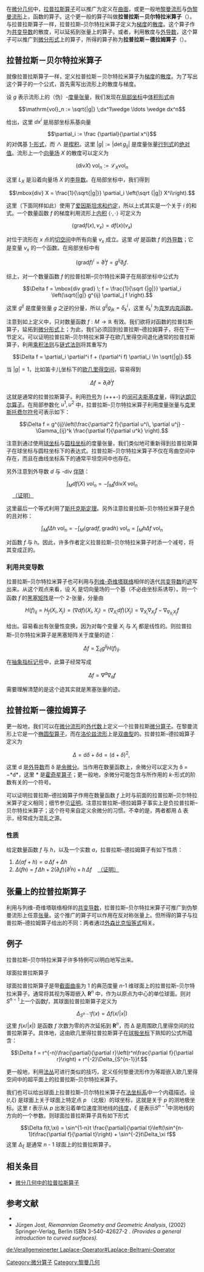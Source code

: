 在[[微分几何|微分几何]]中，[[拉普拉斯算子|拉普拉斯算子]]可以推广为定义在[[曲面|曲面]]，或更一般地[[黎曼流形|黎曼流形]]与[[伪黎曼流形|伪黎曼流形]]上，函数的算子。这个更一般的算子叫做'''拉普拉斯－贝尔特拉米算子'''（{{lang|en|Laplace–Beltrami operator}}）。与拉普拉斯算子一样，拉普拉斯–贝尔特拉米算子定义为[[梯度|梯度]]的[[散度|散度]]。这个算子作为[[共变导数|共变导数]]的散度，可以延拓到张量上的算子。或者，利用散度与[[外导数|外导数]]，这个算子可以推广到[[微分形式|微分形式]]上的算子，所得的算子称为'''拉普拉斯－德拉姆算子'''（{{lang|en|Laplace–de Rham operator}}）。

== 拉普拉斯－贝尔特拉米算子 ==

就像拉普拉斯算子一样，定义拉普拉斯－贝尔特拉米算子为[[梯度|梯度]]的[[散度|散度]]。为了写出这个算子的一个公式，首先需写出流形上的散度与梯度。

设 <math>g</math> 表示流形上的（伪）-[[度量张量|度量张量]]，我们发现在[[局部坐标|局部坐标]]中[[体积形式|体积形式]]由

:<math>\mathrm{vol}_n := \sqrt{|g|} \;dx^1\wedge \ldots \wedge dx^n</math>

给出，这里 <math>dx^i</math> 是局部坐标系基向量
:<math>\partial_i := \frac {\partial}{\partial x^i}</math>
的对偶基 [[1-形式|1-形式]]，而 <math>\wedge</math> 是[[楔积|楔积]]。这里 <math>|g|:=|\det g_{ij}|</math> 是度量张量[[行列式|行列式]]的[[绝对值|绝对值]]。流形上一个[[向量场|向量场]] ''X'' 的散度可以定义为

:<math>
(\mbox{div} X) \; \mathrm{vol}_n := \mathcal{L}_X \mathrm{vol}_n
</math>

这里 <math>L_X</math> 是沿着向量场 ''X'' 的[[李导数|李导数]]。在局部坐标中，我们得到

:<math>
\mbox{div} X = \frac{1}{\sqrt{|g|}} \partial_i \left(\sqrt {|g|} X^i\right).
</math>

这里（下面同样如此）使用了[[爱因斯坦求和约定|爱因斯坦求和约定]]，所以上式其实是一个关于 ''i'' 的和式。一个数量函数 ''f'' 的梯度利用流形上[[内积|内积]] <math>\langle\cdot,\cdot\rangle</math> 可定义为

:<math>\langle \mbox{grad} f(x) , v_x \rangle = df(x)(v_x)</math>

对位于流形在 ''x'' 点的[[切空间|切空间]]中所有向量 <math>v_x</math> 成立。这里 ''df'' 是函数 ''f'' 的[[外导数|外导数]]；它是变量 <math>v_x</math> 的一个函数。在局部坐标中有

:<math> \left(\mbox{grad} f\right)^i = 
\partial^i f = g^{ij} \partial_j f.</math>

综上，对一个数量函数 ''f'' 的拉普拉斯–贝尔特拉米算子在局部坐标中公式为

:<math>\Delta f = \mbox{div grad} \; f = 
\frac{1}{\sqrt {|g|}} \partial_i \left(\sqrt{|g|} g^{ij} \partial_j f \right).</math>

这里 <math>g^{ij}</math> 是度量张量 <math>g</math> 之逆的分量，所以 <math>g^{ij}g_{jk}=\delta^i_k</math>，这里 <math>\delta^i_k</math> 为[[克罗内克函数|克罗内克函数]]。

注意到如上定义中，只对数量函数 <math>f:M\rightarrow \mathbb{R}</math> 有效。我们欲将对函数的拉普拉斯算子，延拓到[[微分形式|微分形式]]上；为此，我们必须回到拉普拉斯–德拉姆算子，将在下一节定义。可以证明拉普拉斯–贝尔特拉米算子在欧几里得空间退化通常的拉普拉斯算子，利用[[乘积法则|乘积法则]]与[[链式法则|链式法则]]将其重写为

:<math>\Delta f = \partial_i \partial^i f + (\partial^i f) \partial_i \ln \sqrt{|g|}.</math>

当 <math>|g| = 1</math>，比如笛卡儿坐标下的[[欧几里得空间|欧几里得空间]]，容易得到

:<math>\Delta f = \partial_i \partial^i f</math>

这就是通常的拉普拉斯算子。利用[[度量符号|符号]]为 (+++-) 的[[闵可夫斯基度量|闵可夫斯基度量]]，得到[[达朗贝尔算子|达朗贝尔算子]]。在局部参数化 <math>u^1, u^2</math> 中，拉普拉斯–贝尔特拉米算子利用度量张量与[[克里斯托费尔符号|克里斯托费尔符号]]可表示如下：

:<math>\Delta f = g^{ij}\left(\frac{\partial^2 f}{\partial u^i\, \partial u^j} - \Gamma_{ij}^k \frac{\partial f}{\partial u^k} \right).</math>

注意到通过使用[[球坐标|球坐标]]与[[圆柱坐标|圆柱坐标]]的度量张量，我们类似地可重新得到拉普拉斯算子在球坐标与圆柱坐标下的表达式。拉普拉斯–贝尔特拉米算子不仅在弯曲空间中存在，而且在曲线坐标系下的通常平坦空间中也存在。

另外注意到外导数 ''d'' 与 -div [[伴随算子|伴随]]：

:<math>\int_M df(X) \;\mathrm{vol}_n = - \int_M f \mbox{div} X \;\mathrm{vol}_n </math>     <font size="smaller" align="right">[[拉普拉斯–贝尔特拉米算子/证明|（证明）]]</font>

这里最后一个等式利用了[[斯托克斯定理|斯托克斯定理]]。另外注意拉普拉斯–贝尔特拉米算子是负的且对称：

:<math>\int_M f\Delta h \;\mathrm{vol}_n = -
\int_M \langle \mbox{grad} f, \mbox{grad} h \rangle \;\mathrm{vol}_n = 
\int_M h\Delta f \;\mathrm{vol}_n</math>

对函数 ''f'' 与 ''h''。因此，许多作者定义拉普拉斯–贝尔特拉米算子时添一个减号，将其变成正的。

=== 利用共变导数 ===

拉普拉斯–贝尔特拉米算子也可利用与[[列维-奇维塔联络|列维-奇维塔联络]]相伴的迭代[[共变导数|共变导数]]的[[矩阵的迹|迹]]写出来。从这个观点来看，设 ''X''<sub>i</sub> 是切向量场的一个基（不必由坐标系诱导）。则一个函数 ''f'' 的[[黑塞矩阵|黑塞矩阵]]是一个 2-张量，分量由

:<math>H(f)_{ij}=H_f(X_i, X_j) =(\nabla df)(X_i, X_j)=(\nabla_{X_i} df)(X_j)= \nabla_{X_i}\nabla_{X_j} f - \nabla_{\nabla_{X_i}X_j} f</math>

给出。容易看出有张量性变换，因为对每个变量 ''X''<sub>i</sub> 与 ''X''<sub>j</sub> 都是线性的。则拉普拉斯–贝尔特拉米算子是黑塞矩阵关于度量的迹：

:<math>\Delta f = \sum_{ij} g^{ij} H(f)_{ij}.</math>

在[[抽象指标记号|抽象指标记号]]中，此算子经常写成

:<math>\Delta f = \nabla^a \nabla_a f</math>

需要理解清楚的是这个迹其实就是黑塞张量的迹。

== 拉普拉斯－德拉姆算子 ==
{{Main|拉普拉斯－德拉姆算子}}
更一般地，我们可以在[[微分流形|微分流形]]的[[外代数|外代数]]上定义一个拉普拉斯[[微分算子|微分算子]]。在黎曼流形上它是一个[[椭圆型算子|椭圆型算子]]，而在[[洛伦兹流形|洛伦兹流形]]上是[[双曲型算子|双曲型]]的。拉普拉斯–德拉姆算子定义为

:<math>\Delta= \mathrm{d}\delta+\delta\mathrm{d} = (\mathrm{d}+\delta)^2,\;</math>

这里 d 是[[外导数|外导数]]而 δ 是[[余微分|余微分]]。当作用在数量函数上，余微分可以定义为 δ = −<math>*</math>d<math>*</math>，这里 <math>*</math> 是[[霍奇星算子|霍奇星算子]]；更一般地，余微分可能包含与所作用的 ''k''-形式的阶数有关的一个符号。

可以证明拉普拉斯–德拉姆算子作用在数量函数 ''f'' 上时与前面的拉普拉斯–贝尔特拉米算子定义相同；细节参见[[拉普拉斯–贝尔特拉米算子/证明|证明]]。注意拉普拉斯–德拉姆算子事实上是负拉普拉斯–贝尔特拉米算子；这个符号来自定义余微分的习惯。不幸的是，两者都用 Δ 表示，经常成为混乱之源。

=== 性质 ===
给定数量函数 ''f'' 与 ''h''，以及一个实数 ''a''，拉普拉斯–德拉姆算子有如下性质：
# <math>\Delta(af + h) = a\,\Delta f + \Delta h\!</math>
# <math>\Delta(fh) = f \,\Delta h + 2 (\partial_i f) (\partial^i h) + h\, \Delta f</math>    <font size="smaller" align="right">[[拉普拉斯–贝尔特拉米算子/证明|（证明）]]</font>

== 张量上的拉普拉斯算子 ==

利用与列维-奇维塔联络相伴的[[共变导数|共变导数]]，拉普拉斯–贝尔特拉米算子可推广到伪黎曼流形上任意[[张量|张量]]。这个推广的算子可以作用在反对称张量上。但所得的算子与拉普拉斯–德拉姆算子给出的不同：两者通过[[外森比克恒等式|外森比克恒等式]]相关。

== 例子 ==

拉普拉斯–贝尔特拉米算子许多特例可以明白地写出来。

;球面拉普拉斯算子
球面拉普拉斯算子是带[[截面曲率|截面曲率]]为 1 的典范度量 ''n''-1 维球面上的拉普拉斯–贝尔特拉米算子。通常将其视为等距嵌入  '''R'''<sup>''n''</sup> 中，作为以原点为中心的单位球面。则对<math>S^{n-1}</math>上一个函数<math>f</math>，其球面拉普拉斯算子定义为
:<math>\Delta_{S^{n-1}}f(x) = \Delta f(x/|x|)</math>
这里 ''f''(''x''/|''x''|) 是函数 ''f'' 次数为零的齐次延拓到 '''R'''<sup>''n''</sup>，而 Δ 是周围欧几里得空间的拉普拉斯算子。具体地，这由欧几里得拉普拉斯算子在[[球极坐标|球极坐标]]下熟知的公式所蕴含：
:<math>\Delta f = r^{-n}\frac{\partial}{\partial r}\left(r^n\frac{\partial f}{\partial r}\right) + r^{-2}\Delta_{S^{n-1}}f.</math>

更一般地，利用[[法丛|法丛]]可进行类似的技巧，定义任何黎曼流形作为等距嵌入欧几里得空间中的超平面上的拉普拉斯–贝尔特拉米算子。

我们也可以给出球面上拉普拉斯–贝尔特拉米算子在[[法坐标|法坐标系]]中一个内蕴描述。设 (''t'',''ξ'') 是球面上关于球面上特定点 ''p'' （北极）的球坐标，这就是关于 ''p'' 的测地极坐标。这里 ''t'' 表示从 ''p'' 出发沿着单位速度测地线的[[纬度|纬度]]，''ξ'' 是表示<math>S^{n-1}</math>中测地线的方向的一个参数。则球面拉普拉斯算子具有如下形式
:<math>\Delta f(t,\xi) = \sin^{1-n}t \frac{\partial}{\partial t}\left(\sin^{n-1}t\frac{\partial f}{\partial t}\right) + \sin^{-2}t\Delta_\xi f</math>
这里 <math>\Delta_\xi</math> 是通常 ''n'' - 1 球面上的拉普拉斯算子。

== 相关条目 ==
* [[微分几何中的拉普拉斯算子|微分几何中的拉普拉斯算子]]

== 参考文献 ==
* {{cite book|author=Flanders, H|title=Differential forms with applications to the physical sciences|publisher=Dover|year=1989|isbn=978-0486661698}}
* Jürgen Jost, ''Riemannian Geometry and Geometric Analysis'', (2002) Springer-Verlag, Berlin ISBN 3-540-42627-2 . ''(Provides a general introduction to curved surfaces).''

[[Category:微分算子|Category:微分算子]]
[[Category:黎曼几何|Category:黎曼几何]]

[[de:Verallgemeinerter_Laplace-Operator#Laplace-Beltrami-Operator|de:Verallgemeinerter Laplace-Operator#Laplace-Beltrami-Operator]]